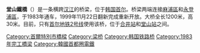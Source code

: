 {{Infobox Korean name
|img=Dangsan_Railway_Bridge.jpg
|caption=[[首尔地铁2号线|首尔地铁2号线]]的列车正在驶过堂山鐵橋
|hangul=당산철교
|hanja=堂山鐵橋
|rr=Dangsan Cheolgyo
|mr=Tangsan Chǒlgyo
}}

'''堂山鐵橋'''（{{kor|諺=당산철교|漢=堂山鐵橋|名=南|羅=Dangsan Cheolgyo}}）是一条横跨[[漢江_(韓國)|汉江]]的桥梁，位于[[韩国|韩国]][[首尔|首尔]]。桥梁两端连接[[麻浦區|麻浦區]]和[[永登浦區|永登浦區]]，于1983年通车，1999年11月22日翻新完成重新开放。大桥全长1200米，高30米。目前，只有[[首尔地铁2号线|首尔地铁2号线]]使用该桥，位于[[合井站|合井站]]和[[堂山站|堂山站]]之间。
{{汉江大桥}}
[[Category:首爾特別市橋樑|Category:首爾特別市橋樑]]
[[Category:梁桥|Category:梁桥]]
[[Category:韩国铁路桥|Category:韩国铁路桥]]
[[Category:1983年完工橋梁|Category:1983年完工橋梁]]
[[Category:韓國首都圈電鐵|Category:韓國首都圈電鐵]]
{{South Korea-stub}}